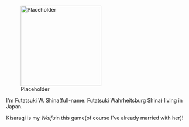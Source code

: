[[File:Placeholder|thumb|220px]]

I'm Futatsuki W. Shina(full-name: Futatsuki Wahrheitsburg Shina) living in Japan.

Kisaragi is my ''Waifu ''in this game(of course I've already married with her)!